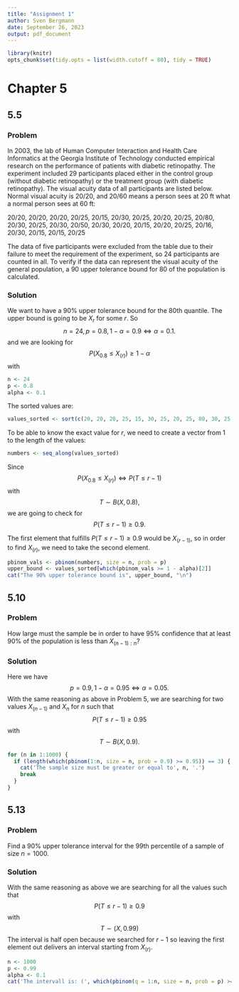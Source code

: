 ```yaml
---
title: "Assignment 1"
author: Sven Bergmann
date: September 26, 2023
output: pdf_document
---
```


```r
library(knitr)
opts_chunk$set(tidy.opts = list(width.cutoff = 80), tidy = TRUE)
```

# Chapter 5
## 5.5
### Problem

In 2003, the lab of Human Computer Interaction and Health Care Informatics at the Georgia Institute of Technology conducted empirical research on the performance of patients with diabetic retinopathy.
The experiment included 29 participants placed either in the control group (without diabetic retinopathy) or the treatment group (with diabetic retinopathy).
The visual acuity data of all participants are listed below.
Normal visual acuity is 20/20, and 20/60 means a person sees at 20 ft what a normal person sees at 60 ft:

20/20, 20/20, 20/20, 20/25, 20/15, 20/30, 20/25, 20/20, 20/25, 20/80, 20/30, 20/25, 20/30, 20/50, 20/30, 20/20, 20/15, 20/20, 20/25, 20/16, 20/30, 20/15, 20/15, 20/25

The data of five participants were excluded from the table due to their failure to meet the requirement of the experiment, so 24 participants are counted in all.
To verify if the data can represent the visual acuity of the general population, a $90%$ upper tolerance bound for $80%$ of the population is calculated.

### Solution

We want to have a $90\%$ upper tolerance bound for the 80th quantile.
The upper bound is going to be $X_{r}$ for some $r$.
So
$$ n = 24, p = 0.8, 1 - \alpha = 0.9 \Leftrightarrow \alpha = 0.1. $$
and we are looking for
$$ P(X_{0.8} \leq X_{(r)}) \geq 1 - \alpha $$
with
```r
n <- 24
p <- 0.8
alpha <- 0.1
```
The sorted values are:
```r
values_sorted <- sort(c(20, 20, 20, 25, 15, 30, 25, 20, 25, 80, 30, 25, 30, 50, 30, 20, 15, 20, 25, 16, 30, 15, 15, 25))
```
To be able to know the exact value for $r$, we need to create a vector from 1 to the length of the values:
```r
numbers <- seq_along(values_sorted)
```
Since
$$P(X_{0.8} \leq X_{(r)}) \Leftrightarrow P(T \leq r -1)$$
with
$$T \sim B(X,0.8),$$
we are going to check for
$$P(T \leq r-1) \geq 0.9.$$

The first element that fulfills $P(T \leq r-1) \geq 0.9$ would be $X_{(r-1)}$, so in order to find $X_{(r)}$, we need to take the second element.
```r
pbinom_vals <- pbinom(numbers, size = n, prob = p)
upper_bound <- values_sorted[which(pbinom_vals >= 1 - alpha)[2]]
cat("The 90% upper tolerance bound is", upper_bound, "\n")
```

## 5.10

### Problem

How large must the sample be in order to have $95\%$ confidence that at least $90\%$ of the population is less than $X_{(n-1):n}$?

### Solution

Here we have
$$ p=0.9, 1- \alpha = 0.95 \Leftrightarrow \alpha = 0.05. $$
With the same reasoning as above in Problem 5, we are searching for two values $X_{(n-1)}$ and $X_n$ for $n$ such that
$$ P(T\leq r-1) \geq 0.95 $$
with
$$ T \sim B(X,0.9). $$

```r
for (n in 1:1000) {
  if (length(which(pbinom(1:n, size = n, prob = 0.9) >= 0.95)) == 3) {
    cat('The sample size must be greater or equal to', n, '.')
    break
  }
}
```
## 5.13

### Problem
Find a $90\%$ upper tolerance interval for the 99th percentile of a sample of size $n=1000$.

### Solution
With the same reasoning as above we are searching for all the values such that
$$P(T \leq r-1) \geq 0.9$$
with
$$T \sim (X,0.99)$$
The interval is half open because we searched for $r-1$ so leaving the first element out delivers an interval starting from $X_{(r)}$.


```r
n <- 1000
p <- 0.99
alpha <- 0.1
cat('The intervall is: (', which(pbinom(q = 1:n, size = n, prob = p) >= 1 - alpha), ']')
```
